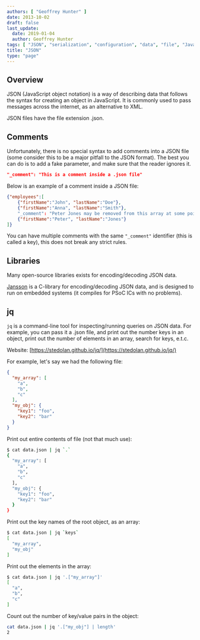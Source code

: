 ```yaml
---
authors: [ "Geoffrey Hunter" ]
date: 2013-10-02
draft: false
last_update:
  date: 2019-01-04
  author: Geoffrey Hunter
tags: [ "JSON", "serialization", "configuration", "data", "file", "Javascript", "object notation" ]
title: "JSON"
type: "page"
---
```


## Overview

JSON (JavaScript object notation) is a way of describing data that follows the syntax for creating an object in JavaScript. It is commonly used to pass messages across the internet, as an alternative to XML.

JSON files have the file extension .json.

## Comments

Unfortunately, there is no special syntax to add comments into a JSON file (some consider this to be a major pitfall to the JSON format). The best you can do is to add a fake parameter, and make sure that the reader ignores it.
    
```json
"_comment": "This is a comment inside a .json file"
```

Below is an example of a comment inside a JSON file:

```json 
{"employees":[
    {"firstName":"John", "lastName":"Doe"},
    {"firstName":"Anna", "lastName":"Smith"},
    "_comment": "Peter Jones may be removed from this array at some point", 
    {"firstName":"Peter", "lastName":"Jones"}
]}
```

You can have multiple comments with the same `"_comment"`  identifier (this is called a key), this does not break any strict rules.

## Libraries

Many open-source libraries exists for encoding/decoding JSON data.

[Jansson](https://github.com/akheron/jansson) is a C-library for encoding/decoding JSON data, and is designed to run on embedded systems (it compiles for PSoC ICs with no problems).

## jq

`jq` is a command-line tool for inspecting/running queries on JSON data. For example, you can pass it a .json file, and print out the number keys in an object, print out the number of elements in an array, search for keys, e.t.c.

Website: [https://stedolan.github.io/jq/](https://stedolan.github.io/jq/)

For example, let's say we had the following file:

```json
{
  "my_array": [
    "a",
    "b",
    "c"
  ],
  "my_obj": {
    "key1": "foo",
    "key2": "bar"
  }
}
```

Print out entire contents of file (not that much use):

```sh
$ cat data.json | jq `.`
{
  "my_array": [
    "a",
    "b",
    "c"
  ],
  "my_obj": {
    "key1": "foo",
    "key2": "bar"
  }
}
```

Print out the key names of the root object, as an array:

```sh
$ cat data.json | jq `keys`
[
  "my_array",
  "my_obj"
]
```

Print out the elements in the array:

```sh
$ cat data.json | jq '.["my_array"]'
[
  "a",
  "b",
  "c"
]
```

Count out the number of key/value pairs in the object:

```sh
cat data.json | jq '.["my_obj"] | length'
2
```